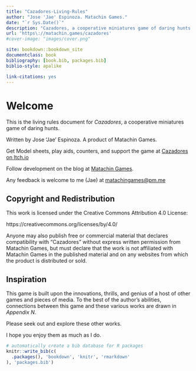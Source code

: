 ```yaml
---
title: "Cazadores-Living-Rules"
author: "Jose 'Jae' Espinoza. Matachin Games."
date: "`r Sys.Date()`"
description: "Cazadores, a cooperative miniatures game of daring hunts."
url: 'https\://matachin.games/cazadores'
#cover-image: "images/cover.png"

site: bookdown::bookdown_site
documentclass: book
bibliography: [book.bib, packages.bib]
biblio-style: apalike

link-citations: yes
---
```


# Welcome {-}

This is the living rules document for *Cazadores*, a cooperative miniatures game of daring hunts.

Written by Jose 'Jae' Espinoza. A product of Matachin Games.

Get Model sheets, play aids, counters, and support the game at [Cazadores on Itch.io](https://matachingames.itch.io/cazadores)

Follow development on the blog at [Matachin Games](https://matachin.games).

Any feedback is welcome to me (Jae) at [matachingames@pm.me](mailto:matachingames@pm.me)

## Copyright and Redistribution {-}

This work is licensed under the Creative Commons Attribution 4.0 License: 

https://creativecommons.org/licenses/by/4.0/

Anyone may also publish free or commercial material that declares compatibility with “Cazadores” without express written permission from Matachin Games, but must declare that the work is not affiliated with Matachin Games in the published material and on any websites from which the product is distributed or sold.

## Inspiration {-}

This game is built upon the innovations, thrills, and genius of a host of other games and pieces of media. To the best of the author’s abilities, connections between this game and these various works are drawn in *Appendix N*. 

Please seek out and explore these other works.      

I hope you enjoy them as much as I do.    


```r
# automatically create a bib database for R packages
knitr::write_bib(c(
  .packages(), 'bookdown', 'knitr', 'rmarkdown'
), 'packages.bib')
```

